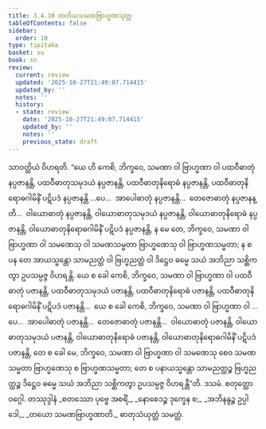 ```yaml
---
title: 3.4.10 တတိယသမဏဗြာဟ္မဏသုတ္တ
tableOfContents: false
sidebar:
  order: 10
type: tipitaka
basket: su
book: sn
review:
  current: review
  updated: '2025-10-27T21:49:07.714415'
  updated_by: ''
  notes: ''
  history:
  - state: review
    date: '2025-10-27T21:49:07.714415'
    updated_by: ''
    notes: ''
    previous_state: draft
---
```



<ReviewStatus review={frontmatter.review} showDetails={true} />

<HypothesisAnnotation frontmatter={frontmatter} />

<DynamicBreadcrumb />

<Division number="123" book="sn" e="ch" v="18" p="298">

<Paragraph number="820" book="sn">
သာဝတ္ထိယံ ဝိဟရတိ. “ယေ ဟိ ကေစိ, ဘိက္ခဝေ, သမဏာ ဝါ ဗြာဟ္မဏာ ဝါ ပထဝီဓာတုံ နပ္ပဇာနန္တိ, ပထဝီဓာတုသမုဒယံ နပ္ပဇာနန္တိ, ပထဝီဓာတုနိရောဓံ နပ္ပဇာနန္တိ, ပထဝီဓာတုနိရောဓဂါမိနိံ ပဋိပဒံ နပ္ပဇာနန္တိ …ပေ…  အာပေါဓာတုံ နပ္ပဇာနန္တိ…  တေဇောဓာတုံ နပ္ပဇာနန္တိ…  ဝါယောဓာတုံ နပ္ပဇာနန္တိ, ဝါယောဓာတုသမုဒယံ နပ္ပဇာနန္တိ, ဝါယောဓာတုနိရောဓံ နပ္ပဇာနန္တိ, ဝါယောဓာတုနိရောဓဂါမိနိံ ပဋိပဒံ နပ္ပဇာနန္တိ, န မေ တေ, ဘိက္ခဝေ, သမဏာ ဝါ ဗြာဟ္မဏာ ဝါ သမဏေသု ဝါ သမဏသမ္မတာ ဗြာဟ္မဏေသု ဝါ ဗြာဟ္မဏသမ္မတာ; န စ ပန တေ အာယသ္မန္တော သာမညတ္ထံ ဝါ ဗြဟ္မညတ္ထံ ဝါ ဒိဋ္ဌေဝ ဓမ္မေ သယံ အဘိညာ သစ္ဆိကတွာ ဥပသမ္ပဇ္ဇ ဝိဟရန္တိ.
</Paragraph>

<Paragraph number="821" book="sn">
ယေ စ ခေါ ကေစိ, ဘိက္ခဝေ, သမဏာ ဝါ ဗြာဟ္မဏာ ဝါ ပထဝီဓာတုံ ပဇာနန္တိ, ပထဝီဓာတုသမုဒယံ ပဇာနန္တိ, ပထဝီဓာတုနိရောဓံ ပဇာနန္တိ, ပထဝီဓာတုနိရောဓဂါမိနိံ ပဋိပဒံ ပဇာနန္တိ…  ယေ စ ခေါ ကေစိ, ဘိက္ခဝေ, သမဏာ ဝါ ဗြာဟ္မဏာ ဝါ …ပေ…  အာပေါဓာတုံ ပဇာနန္တိ…  တေဇောဓာတုံ ပဇာနန္တိ…  ဝါယောဓာတုံ ပဇာနန္တိ, ဝါယောဓာတုသမုဒယံ ပဇာနန္တိ, ဝါယောဓာတုနိရောဓံ ပဇာနန္တိ, ဝါယောဓာတုနိရောဓဂါမိနိံ ပဋိပဒံ ပဇာနန္တိ, တေ စ ခေါ မေ, ဘိက္ခဝေ, သမဏာ ဝါ ဗြာဟ္မဏာ ဝါ သမဏေသု စေဝ သမဏသမ္မတာ ဗြာဟ္မဏေသု စ ဗြာဟ္မဏသမ္မတာ; တေ စ ပနာယသ္မန္တော သာမညတ္ထဉ္စ ဗြဟ္မညတ္ထဉ္စ ဒိဋ္ဌေဝ ဓမ္မေ သယံ အဘိညာ သစ္ဆိကတွာ ဥပသမ္ပဇ္ဇ ဝိဟရန္တီ”တိ.

</Paragraph>
</Division>

<Paragraph number="822" type="center" book="sn">
ဒသမံ.



</Paragraph>

<Paragraph number="823" type="center" book="sn">
စတုတ္ထော ဝဂ္ဂေါ.



</Paragraph>

<Paragraph number="824" type="center" book="sn">
တဿုဒ္ဒါနံ


</Paragraph>

<Paragraph number="825" type="verses" book="sn">
_စတဿော ပုဗ္ဗေ အစရိံ,_  
_နောစေဒဉ္စ ဒုက္ခေန စ;_  
_အဘိနန္ဒဉ္စ ဥပ္ပါဒေါ,_  
_တယော သမဏဗြာဟ္မဏာတိ._  


</Paragraph>

<Paragraph number="826" type="center" book="sn">
ဓာတုသံယုတ္တံ သမတ္တံ.
</Paragraph>